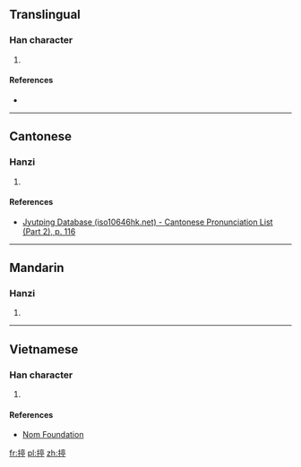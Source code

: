 ==Translingual==

===Han character===
{{Han char|rn=64|rad=手|as=09|sn=12|four=50021|canj=QYRN|ids=⿰扌亭}}

# {{defn|Han|sort=手09}}

====References====
* {{Han ref|kx=0443.240|dkj=12382|dj=0794.240|hdz=31922.100|uh=63E8|ud=25576|bh=D957|bd=55639}}

----

==Cantonese==

===Hanzi===
{{yue-hanzi|jyut=[[caang4]]|y=chaang4}}

# {{defn|lang=yue|sort=手09}}

====References====
*[http://www.iso10646hk.net/jp/document/download.jsp Jyutping Database (iso10646hk.net) - Cantonese Pronunciation List (Part 2), p. 116]

----

==Mandarin==

===Hanzi===
{{cmn-hanzi|pin=[[chén]] ([[chen2]])|wg=ch'en<sup>2</sup>}}

# {{defn|lang=cmn|sort=手09}}

----

==Vietnamese==

===Han character===
{{vi-hantu|rs=手09|dừng}}

# {{defn|lang=vi|sort=手09}}

====References====
*[http://nomfoundation.org/common/nom_details.php?codepoint=63e8 Nom Foundation]

[[fr:揨]]
[[pl:揨]]
[[zh:揨]]